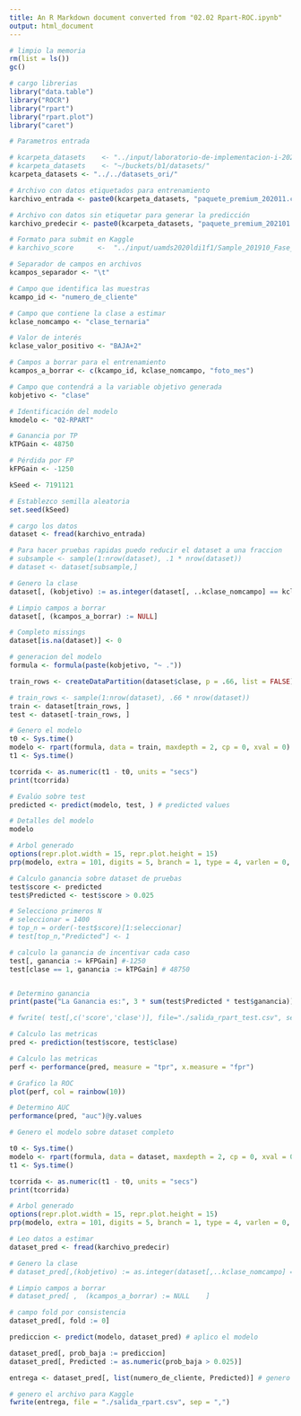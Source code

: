 ```yaml
---
title: An R Markdown document converted from "02.02 Rpart-ROC.ipynb"
output: html_document
---
```


```r
# limpio la memoria
rm(list = ls())
gc()

# cargo librerias
library("data.table")
library("ROCR")
library("rpart")
library("rpart.plot")
library("caret")
```

```r
# Parametros entrada

# kcarpeta_datasets    <- "../input/laboratorio-de-implementacion-i-2021/"   #KAGGLE
# kcarpeta_datasets    <- "~/buckets/b1/datasets/"                          #VM o Ubuntu
kcarpeta_datasets <- "../../datasets_ori/"

# Archivo con datos etiquetados para entrenamiento
karchivo_entrada <- paste0(kcarpeta_datasets, "paquete_premium_202011.csv")

# Archivo con datos sin etiquetar para generar la predicción
karchivo_predecir <- paste0(kcarpeta_datasets, "paquete_premium_202101.csv")

# Formato para submit en Kaggle
# karchivo_score      <-  "../input/uamds2020ldi1f1/Sample_201910_Fase_I.txt"

# Separador de campos en archivos
kcampos_separador <- "\t"

# Campo que identifica las muestras
kcampo_id <- "numero_de_cliente"

# Campo que contiene la clase a estimar
kclase_nomcampo <- "clase_ternaria"

# Valor de interés
kclase_valor_positivo <- "BAJA+2"

# Campos a borrar para el entrenamiento
kcampos_a_borrar <- c(kcampo_id, kclase_nomcampo, "foto_mes")

# Campo que contendrá a la variable objetivo generada
kobjetivo <- "clase"

# Identificación del modelo
kmodelo <- "02-RPART"

# Ganancia por TP
kTPGain <- 48750

# Pérdida por FP
kFPGain <- -1250

kSeed <- 7191121

# Establezco semilla aleatoria
set.seed(kSeed)
```

```r
# cargo los datos
dataset <- fread(karchivo_entrada)

# Para hacer pruebas rapidas puedo reducir el dataset a una fraccion
# subsample <- sample(1:nrow(dataset), .1 * nrow(dataset))
# dataset <- dataset[subsample,]
```

```r
# Genero la clase
dataset[, (kobjetivo) := as.integer(dataset[, ..kclase_nomcampo] == kclase_valor_positivo)]

# Limpio campos a borrar
dataset[, (kcampos_a_borrar) := NULL]

# Completo missings
dataset[is.na(dataset)] <- 0
```

```r
# generacion del modelo
formula <- formula(paste(kobjetivo, "~ ."))
```

```r
train_rows <- createDataPartition(dataset$clase, p = .66, list = FALSE)

# train_rows <- sample(1:nrow(dataset), .66 * nrow(dataset))
train <- dataset[train_rows, ]
test <- dataset[-train_rows, ]
```

```r
# Genero el modelo
t0 <- Sys.time()
modelo <- rpart(formula, data = train, maxdepth = 2, cp = 0, xval = 0)
t1 <- Sys.time()

tcorrida <- as.numeric(t1 - t0, units = "secs")
print(tcorrida)
```

```r
# Evalúo sobre test
predicted <- predict(modelo, test, ) # predicted values
```

```r
# Detalles del modelo
modelo
```

```r
# Arbol generado
options(repr.plot.width = 15, repr.plot.height = 15)
prp(modelo, extra = 101, digits = 5, branch = 1, type = 4, varlen = 0, faclen = 0, tweak = 1.3)
```

```r
# Calculo ganancia sobre dataset de pruebas
test$score <- predicted
test$Predicted <- test$score > 0.025

# Selecciono primeros N
# seleccionar = 1400
# top_n = order(-test$score)[1:seleccionar]
# test[top_n,"Predicted"] <- 1

# calculo la ganancia de incentivar cada caso
test[, ganancia := kFPGain] #-1250
test[clase == 1, ganancia := kTPGain] # 48750


# Determino ganancia
print(paste("La Ganancia es:", 3 * sum(test$Predicted * test$ganancia)))
```

```r
# fwrite( test[,c('score','clase')], file="./salida_rpart_test.csv", sep="," )
```

```r
# Calculo las metricas
pred <- prediction(test$score, test$clase)

# Calculo las metricas
perf <- performance(pred, measure = "tpr", x.measure = "fpr")

# Grafico la ROC
plot(perf, col = rainbow(10))

# Determino AUC
performance(pred, "auc")@y.values
```

```r
# Genero el modelo sobre dataset completo

t0 <- Sys.time()
modelo <- rpart(formula, data = dataset, maxdepth = 2, cp = 0, xval = 0)
t1 <- Sys.time()

tcorrida <- as.numeric(t1 - t0, units = "secs")
print(tcorrida)

# Arbol generado
options(repr.plot.width = 15, repr.plot.height = 15)
prp(modelo, extra = 101, digits = 5, branch = 1, type = 4, varlen = 0, faclen = 0, tweak = 1.3)
```

```r
# Leo datos a estimar
dataset_pred <- fread(karchivo_predecir)

# Genero la clase
# dataset_pred[,(kobjetivo) := as.integer(dataset[,..kclase_nomcampo] == kclase_valor_positivo)]

# Limpio campos a borrar
# dataset_pred[ ,  (kcampos_a_borrar) := NULL    ]

# campo fold por consistencia
dataset_pred[, fold := 0]

prediccion <- predict(modelo, dataset_pred) # aplico el modelo
```

```r
dataset_pred[, prob_baja := prediccion]
dataset_pred[, Predicted := as.numeric(prob_baja > 0.025)]

entrega <- dataset_pred[, list(numero_de_cliente, Predicted)] # genero la salida

# genero el archivo para Kaggle
fwrite(entrega, file = "./salida_rpart.csv", sep = ",")
```

